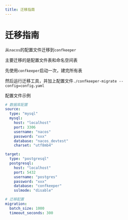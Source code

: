 ```yaml
---
title: 迁移指南
---
```


# 迁移指南

从`nacos`的配置文件迁移到`confkeeper`

主要迁移的是配置文件表和命名空间表

先使用`confkeeper`启动一次，建完所有表

然后运行迁移工具，并加上配置文件`./confkeeper-migrate --config=config.yaml`

配置文件示例

```yaml
# 数据库配置
source:
  type: "mysql"
  mysql:
    host: "localhost"
    port: 3306
    username: "nacos"
    password: "xxx"
    database: "nacos_devtest"
    charset: "utf8mb4"

target:
  type: "postgresql"
  postgresql:
    host: "localhost"
    port: 5432
    username: "postgres"
    password: "xxx"
    database: "confkeeper"
    sslmode: "disable"

# 迁移配置
migration:
  batch_size: 1000
  timeout_seconds: 300
```

